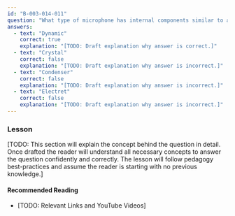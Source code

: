 ```yaml
---
id: "B-003-014-011"
question: "What type of microphone has internal components similar to a loudspeaker?"
answers:
  - text: "Dynamic"
    correct: true
    explanation: "[TODO: Draft explanation why answer is correct.]"
  - text: "Crystal"
    correct: false
    explanation: "[TODO: Draft explanation why answer is incorrect.]"
  - text: "Condenser"
    correct: false
    explanation: "[TODO: Draft explanation why answer is incorrect.]"
  - text: "Electret"
    correct: false
    explanation: "[TODO: Draft explanation why answer is incorrect.]"
---
```


### Lesson

[TODO: This section will explain the concept behind the question in detail. Once drafted the reader will understand all necessary concepts to answer the question confidently and correctly. The lesson will follow pedagogy best-practices and assume the reader is starting with no previous knowledge.]

#### Recommended Reading

- [TODO: Relevant Links and YouTube Videos]
